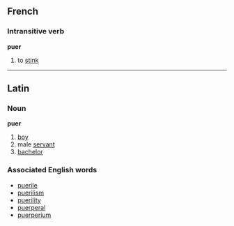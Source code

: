==French==
===Intransitive verb===
'''puer'''

#to [[stink]]

----
==Latin==
===Noun===
'''puer'''

#[[boy]]
#male [[servant]]
#[[bachelor]]

===Associated English words===

*[[puerile]]
*[[puerilism]]
*[[puerility]]
*[[puerperal]]
*[[puerperium]]